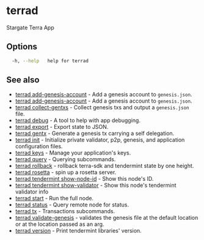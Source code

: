 # terrad

Stargate Terra App

## Options

```sh Terrad
  -h, --help   help for terrad
```

## See also

* [terrad add-genesis-account](./terrad_add-genesis-account.mdx)	 - Add a genesis account to `genesis.json`.
* [terrad add-genesis-account](./terrad_add-genesis-account.mdx)	 - Add a genesis account to `genesis.json`.
* [terrad collect-gentxs](./terrad_collect-gentxs.mdx)	 - Collect genesis txs and output a `genesis.json` file.
* [terrad debug](./debug/terrad_debug.mdx)	 - A tool to help with app debugging.
* [terrad export](./terrad_export.mdx)	 - Export state to JSON.
* [terrad gentx](./terrad_gentx.mdx)	 - Generate a genesis tx carrying a self delegation.
* [terrad init](./terrad_init.mdx)	 - Initialize private validator, p2p, genesis, and application configuration files.
* [terrad keys](./keys/terrad_keys.mdx)	 - Manage your application's keys. 
* [terrad query](./queries/terrad_query.mdx)	 - Querying subcommands.
* [terrad rollback](./terrad_rollback.mdx)	 - rollback terra-sdk and tendermint state by one height.
* [terrad rosetta](./terrad_rosetta.mdx)	 - spin up a rosetta server.
* [terrad tendermint show-node-id](./terrad_tendermint_show-node-id.mdx)	 - Show this node's ID.
* [terrad tendermint show-validator](terrad_tendermint_show-validator.mdx)	 - Show this node's tendermint validator info
* [terrad start](./terrad_start.mdx)	 - Run the full node.
* [terrad status](./terrad_status.mdx)	 - Query remote node for status.
* [terrad tx](./transactions/terrad_tx.mdx)	 - Transactions subcommands.
* [terrad validate-genesis](./terrad_validate-genesis.mdx)	 - validates the genesis file at the default location or at the location passed as an arg.
* [terrad version](./terrad_version.mdx)	 - Print tendermint libraries' version.


